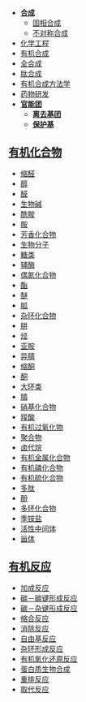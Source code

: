 {{化学分支}}
{{有机化学}}
* '''[[合成|合成]]'''
** [[固相合成|固相合成]]
** [[不对称合成|不对称合成]]
* [[化学工程|化学工程]]
* [[有机合成|有机合成]]
* [[全合成|全合成]]
* [[肽合成|肽合成]]
* [[有机合成方法学|有机合成方法学]]
* [[:Category:药物研发|药物研发]]
* '''[[官能团|官能团]]'''
** '''[[离去基团|离去基团]]'''
** '''[[保护基|保护基]]'''

==[[有机化合物|有机化合物]]==
{{官能团}}
{{div col|2}}
* [[缩醛|缩醛]]
* [[醇|醇]]
* [[醛|醛]]
* [[生物碱|生物碱]]
* [[酰胺|酰胺]]
* [[胺|胺]]
* [[芳香化合物|芳香化合物]]
* [[生物分子|生物分子]]
* [[糖类|糖类]]
* [[辅酶|辅酶]]
* [[偶氮化合物|偶氮化合物]]
* [[酯|酯]]
* [[醚|醚]]
* [[胍|胍]]
* [[杂环化合物|杂环化合物]]
* [[肼|肼]]
* [[烃|烃]]
* [[亚胺|亚胺]]
* [[异腈|异腈]]
* [[缩酮|缩酮]]
* [[酮|酮]]
* [[大环类|大环类]]
* [[腈|腈]]
* [[硝基化合物|硝基化合物]]
* [[羧酸|羧酸]]
* [[有机过氧化物|有机过氧化物]]
* [[聚合物|聚合物]]
* [[卤代烷|卤代烷]]
* [[有机金属化合物|有机金属化合物]]
* [[有机磷化合物|有机磷化合物]]
* [[有机硫化合物|有机硫化合物]]
* [[多肽|多肽]]
* [[酚|酚]]
* [[多环化合物|多环化合物]]
* [[季铵盐|季铵盐]]
* [[活性中间体|活性中间体]]
* [[甾体|甾体]]
{{div col end}}

== [[有机反应|有机反应]] ==
{{有机反应}}
{{div col|2}}
* [[加成反应|加成反应]]
* [[碳－碳键形成反应|碳－碳键形成反应]]
* [[碳－杂键形成反应|碳－杂键形成反应]] 
* [[缩合反应|缩合反应]]
* [[消除反应|消除反应]]
* [[自由基反应|自由基反应]]
* [[杂环形成反应|杂环形成反应]]
* [[有机氧化还原反应|有机氧化还原反应]]
* [[蛋白质生物合成|蛋白质生物合成]]
* [[重排反应|重排反应]]
* [[取代反应|取代反应]]
{{div col end}}